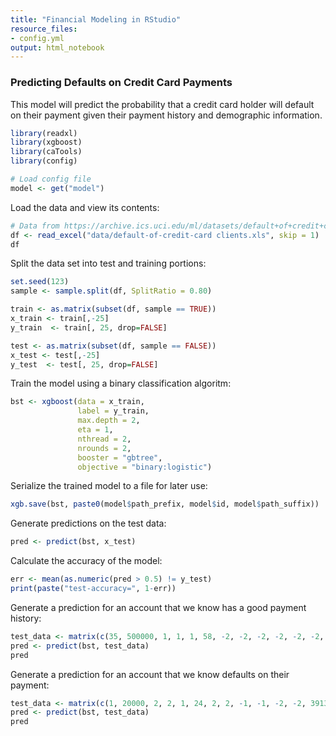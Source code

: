 ```yaml
---
title: "Financial Modeling in RStudio"
resource_files:
- config.yml
output: html_notebook
---
```


### Predicting Defaults on Credit Card Payments

This model will predict the probability that a credit card holder will default on their payment given their payment history and demographic information.

```r
library(readxl)
library(xgboost)
library(caTools)
library(config)
```

```r
# Load config file
model <- get("model")
```


Load the data and view its contents:

```r
# Data from https://archive.ics.uci.edu/ml/datasets/default+of+credit+card+clients
df <- read_excel("data/default-of-credit-card clients.xls", skip = 1)
df
```

Split the data set into test and training portions:

```r
set.seed(123)
sample <- sample.split(df, SplitRatio = 0.80)

train <- as.matrix(subset(df, sample == TRUE))
x_train <- train[,-25]
y_train  <- train[, 25, drop=FALSE]

test <- as.matrix(subset(df, sample == FALSE))
x_test <- test[,-25]
y_test  <- test[, 25, drop=FALSE]
```

Train the model using a binary classification algoritm:

```r
bst <- xgboost(data = x_train,
               label = y_train,
               max.depth = 2,
               eta = 1,
               nthread = 2,
               nrounds = 2,
               booster = "gbtree",
               objective = "binary:logistic")
```

Serialize the trained model to a file for later use:

```r
xgb.save(bst, paste0(model$path_prefix, model$id, model$path_suffix))
```

Generate predictions on the test data:

```r
pred <- predict(bst, x_test)
```

Calculate the accuracy of the model:

```r
err <- mean(as.numeric(pred > 0.5) != y_test)
print(paste("test-accuracy=", 1-err))
```

Generate a prediction for an account that we know has a good payment history:

```r
test_data <- matrix(c(35, 500000, 1, 1, 1, 58, -2, -2, -2, -2, -2, -2, 13709, 5006, 31130, 3180, 0, 5293, 5006, 31178, 3180, 0, 5293, 768), nrow = 1)
pred <- predict(bst, test_data)
pred
```

Generate a prediction for an account that we know defaults on their payment:

```r
test_data <- matrix(c(1, 20000, 2, 2, 1, 24, 2, 2, -1, -1, -2, -2, 3913, 3102, 689, 0, 0, 0, 0, 689, 0, 0, 0, 0), nrow = 1)
pred <- predict(bst, test_data)
pred
```
